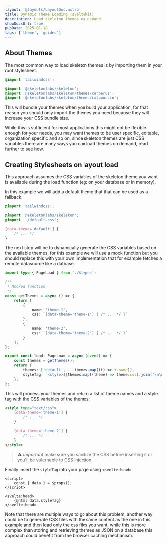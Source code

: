 ```yaml
---
layout: '@layouts/LayoutDoc.astro'
title: Dynamic Theme Loading (sveltekit)
description: Load skeleton themes on demand.
showDocsUrl: true
pubDate: 2025-01-18
tags: ['theme', 'guides']
---
```



## About Themes

The most common way to load skeleton themes is by importing them in your root stylesheet.

```css title="src/app.css"
@import 'tailwindcss';

@import '@skeletonlabs/skeleton';
@import '@skeletonlabs/skeleton/themes/cerberus';
@import '@skeletonlabs/skeleton/themes/catppuccin';
```

This will bundle your themes when you build your application, for that reason you should only import the themes you need because they will increase your CSS bundle size.

While this is sufficient for most applications this might not be flexible enough for your needs, you may want themes to be
user specific, editable, organization specific and so on, since skeleton themes are just CSS variables there are many ways
you can load themes on demand, read further to see how.

## Creating Stylesheets on layout load

This approach assumes the CSS variables of the skeleton theme you want is available during the load function (eg: on your database or in memory).

In this example we will add a default theme that that can be used as a fallback.

```css title="src/app.css"
@import 'tailwindcss';

@import '@skeletonlabs/skeleton';
@import './default.css';
```

```css title="src/default.css"
[data-theme='default'] {
	/* ... */
}
```

The next step will be to dynamically generate the CSS variables based on the available themes, for this example we will use a mock function but you should replace this with your own implementation that for example fetches a remote datasource like a datbase.

```ts title="src/route/+layout.server.ts"
import type { PageLoad } from './$types';

/**
 * Mocked function
 */
const getThemes = async () => {
	return [
		{
			name: 'theme-1',
			css: `[data-theme='theme-1'] { /* ... */ }`
		},
		{
			name: 'theme-2',
			css: `[data-theme='theme-2'] { /* ... */ }`
		}
	];
};

export const load: PageLoad = async (event) => {
	const themes = getThemes();
	return {
		themes: ['default', ...themes.map((t) => t.name)],
		styleTag: `<style>${themes.map((theme) => theme.css).join('\n\n')}</style>`
	};
};
```

This will process your themes and return a list of theme names and a style tag with the CSS variables of the themes:

```html
<style type="text/css">
	[data-theme='theme-1'] {
		/* ... */
	}

	[data-theme='theme-2'] {
		/* ... */
	}
</style>
```

> ⚠️ _Important_ make sure you sanitize the CSS before inserting it or you'll be vulernable to CSS injection.

Finally insert the `styleTag` into your page using `<svelte:head>`.

```svelte title="src/routes/+layout.svelte"
<script>
	const { data } = $props();
</script>

<svelte:head>
	{@html data.styleTag}
</svelte:head>
```

Note that there are multiple ways to go about this problem, another way could be to generate CSS files with
the same content as the one in this example and then load only the css files you want, while this
is more complex than storing and retrieving themes as JSON on a database this approach could benefit
from the browser caching mechanism.
